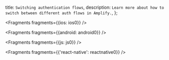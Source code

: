   title: `Switching authentication flows`,
  description: `Learn more about how to switch between different auth flows in Amplify.`,
};


<Fragments fragments={{ios: ios0}} />


<Fragments fragments={{android: android0}} />


<Fragments fragments={{js: js0}} />


<Fragments fragments={{'react-native': reactnative0}} />

